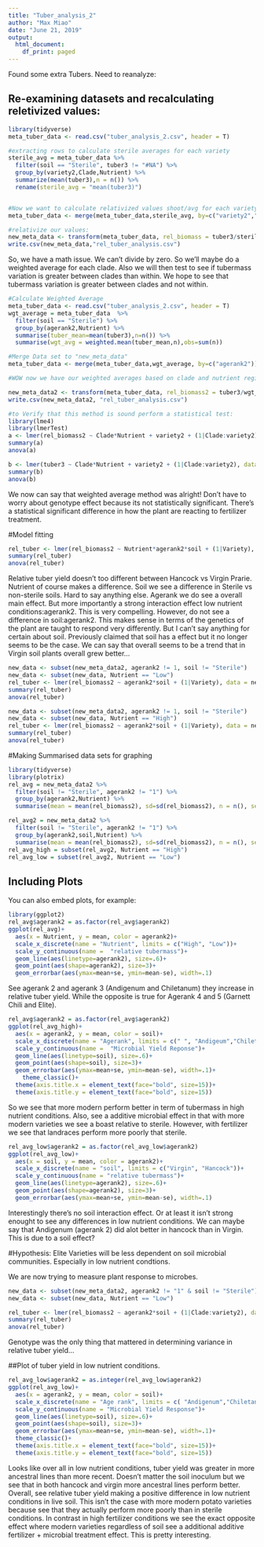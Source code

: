 ```yaml
---
title: "Tuber_analysis_2"
author: "Max Miao"
date: "June 21, 2019"
output:
  html_document:
    df_print: paged
---
```


Found some extra Tubers. Need to reanalyze:

## Re-examining datasets and recalculating reletivized values:

```r
library(tidyverse)
meta_tuber_data <- read.csv("tuber_analysis_2.csv", header = T)

#extracting rows to calculate sterile averages for each variety 
sterile_avg = meta_tuber_data %>%
  filter(soil == "Sterile", tuber3 != "#NA") %>%
  group_by(variety2,Clade,Nutrient) %>%
  summarize(mean(tuber3),n = n()) %>%
  rename(sterile_avg = "mean(tuber3)")


#Now we want to calculate relativized values shoot/avg for each variety
meta_tuber_data <- merge(meta_tuber_data,sterile_avg, by=c("variety2","Nutrient"))

#relativize our values:
new_meta_data <- transform(meta_tuber_data, rel_biomass = tuber3/sterile_avg)
write.csv(new_meta_data,"rel_tuber_analysis.csv")

```

So, we have a math issue. We can't divide by zero. So we'll maybe do a weighted average for each clade. Also we will then test to see if tubermass variation is greater between clades than within. We hope to see that tubermass variation is greater between clades and not within. 
```r
#Calculate Weighted Average
meta_tuber_data <- read.csv("tuber_analysis_2.csv", header = T)
wgt_average = meta_tuber_data  %>%
  filter(soil == "Sterile") %>%
  group_by(agerank2,Nutrient) %>%
  summarise(tuber_mean=mean(tuber3),n=n()) %>%
  summarise(wgt_avg = weighted.mean(tuber_mean,n),obs=sum(n))

#Merge Data set to "new_meta_data"
meta_tuber_data <- merge(meta_tuber_data,wgt_average, by=c("agerank2"))

#WOW now we have our weighted averages based on clade and nutrient regime. We will now proceed to relativizing based on weighted average just calculated. 

new_meta_data2 <- transform(meta_tuber_data, rel_biomass2 = tuber3/wgt_avg)
write.csv(new_meta_data2, "rel_tuber_analysis.csv")

#to Verify that this method is sound perform a statistical test:
library(lme4)
library(lmerTest)
a <- lmer(rel_biomass2 ~ Clade*Nutrient + variety2 + (1|Clade:variety2), data = new_meta_data2)
summary(a)
anova(a)

b <- lmer(tuber3 ~ Clade*Nutrient + variety2 + (1|Clade:variety2), data = new_meta_data2)
summary(b)
anova(b)
```
We now can say that weighted average method was alright! Don't have to worry about genotype effect because its not statistically significant. There's a statistical significant difference in how the plant are reacting to fertilizer treatment. 

#Model fitting

```r
rel_tuber <- lmer(rel_biomass2 ~ Nutrient*agerank2*soil + (1|Variety), data = subset(new_meta_data2, agerank2 != 1, soil != "Sterile"))
summary(rel_tuber)
anova(rel_tuber)
```
Relative tuber yield doesn't too different between Hancock vs Virgin Prarie. Nutrient of course makes a difference. Soil we see a difference in Sterile vs non-sterile soils. Hard to say anything else. Agerank we do see a overall main effect. But more importantly a strong interaction effect low nutrient conditions:agerank2. This is very compelling. However, do not see a difference in soil:agerank2. This makes sense in terms of the genetics of the plant are taught to respond very differently. But I can't say anything for certain about soil. Previously claimed that soil has a effect but it no longer seems to be the case. We can say that overall seems to be a trend that in Virgin soil plants overall grew better...


```r
new_data <- subset(new_meta_data2, agerank2 != 1, soil != "Sterile")
new_data <- subset(new_data, Nutrient == "Low")
rel_tuber <- lmer(rel_biomass2 ~ agerank2*soil + (1|Variety), data = new_data) 
summary(rel_tuber)
anova(rel_tuber)

```

```r
new_data <- subset(new_meta_data2, agerank2 != 1, soil != "Sterile")
new_data <- subset(new_data, Nutrient == "High")
rel_tuber <- lmer(rel_biomass2 ~ agerank2*soil + (1|Variety), data = new_data) 
summary(rel_tuber)
anova(rel_tuber)
```


#Making Summarised data sets for graphing
```r
library(tidyverse)
library(plotrix)
rel_avg = new_meta_data2 %>%
  filter(soil != "Sterile", agerank2 != "1") %>%
  group_by(agerank2,Nutrient) %>%
  summarise(mean = mean(rel_biomass2), sd=sd(rel_biomass2), n = n(), se = std.error(rel_biomass2))

rel_avg2 = new_meta_data2 %>%
  filter(soil != "Sterile", agerank2 != "1") %>%
  group_by(agerank2,soil,Nutrient) %>%
  summarise(mean = mean(rel_biomass2), sd=sd(rel_biomass2), n = n(), se = std.error(rel_biomass2))
rel_avg_high = subset(rel_avg2, Nutrient == "High")
rel_avg_low = subset(rel_avg2, Nutrient == "Low")

```


## Including Plots

You can also embed plots, for example:

```r
library(ggplot2)
rel_avg$agerank2 = as.factor(rel_avg$agerank2)
ggplot(rel_avg)+
  aes(x = Nutrient, y = mean, color = agerank2)+
  scale_x_discrete(name = "Nutrient", limits = c("High", "Low"))+
  scale_y_continuous(name =  "relative tubermass")+
  geom_line(aes(linetype=agerank2), size=.6)+
  geom_point(aes(shape=agerank2), size=3)+
  geom_errorbar(aes(ymax=mean+se, ymin=mean-se), width=.1)
```

See agerank 2 and agerank 3 (Andigenum and Chiletanum) they increase in relative tuber yield. While the opposite is true for Agerank 4 and 5 (Garnett Chili and Elite). 

```r
rel_avg$agerank2 = as.factor(rel_avg$agerank2)
ggplot(rel_avg_high)+
  aes(x = agerank2, y = mean, color = soil)+
  scale_x_discrete(name = "Agerank", limits = c(" ", "Andigeum","Chiletanum", "G. Chili", "Modern"))+
  scale_y_continuous(name =  "Microbial Yield Reponse")+
  geom_line(aes(linetype=soil), size=.6)+
  geom_point(aes(shape=soil), size=3)+
  geom_errorbar(aes(ymax=mean+se, ymin=mean-se), width=.1)+
    theme_classic()+
  theme(axis.title.x = element_text(face="bold", size=15))+
  theme(axis.title.y = element_text(face="bold", size=15))
```

So we see that more modern perform better in term of tubermass in high nutrient conditions. Also, see a additive microbial effect in that with more modern varieties we see a boast relative to sterile. However, with fertilizer we see that landraces perform more poorly that sterile. 


```r
rel_avg_low$agerank2 = as.factor(rel_avg_low$agerank2)
ggplot(rel_avg_low)+
  aes(x = soil, y = mean, color = agerank2)+
  scale_x_discrete(name = "soil", limits = c("Virgin", "Hancock"))+
  scale_y_continuous(name = "relative tubermass")+
  geom_line(aes(linetype=agerank2), size=.6)+
  geom_point(aes(shape=agerank2), size=3)+
  geom_errorbar(aes(ymax=mean+se, ymin=mean-se), width=.1)
```

Interestingly there's no soil interaction effect. Or at least it isn't strong enought to see any differences in low nutrient conditions. We can maybe say that Andigenum (agerank 2) did alot better in hancock than in Virgin. This is due to a soil effect? 


#Hypothesis: Elite Varieties will be less dependent on soil microbial communities. Especially in low nutrient condtions. 

We are now trying to measure plant response to microbes. 

```r
new_data <- subset(new_meta_data2, agerank2 != "1" & soil != "Sterile")
new_data <- subset(new_data, Nutrient == "Low")

rel_tuber <- lmer(rel_biomass2 ~ agerank2*soil + (1|Clade:variety2), data = new_data)
summary(rel_tuber)
anova(rel_tuber)
```
Genotype was the only thing that mattered in determining variance in relative tuber yield...

##Plot of tuber yield in low nutrient conditions. 

```r
rel_avg_low$agerank2 = as.integer(rel_avg_low$agerank2)
ggplot(rel_avg_low)+
  aes(x = agerank2, y = mean, color = soil)+
  scale_x_discrete(name = "Age rank", limits = c( "Andigenum","Chiletanum", "G. Chili", "Modern"))+
  scale_y_continuous(name = "Microbial Yield Response")+
  geom_line(aes(linetype=soil), size=.6)+
  geom_point(aes(shape=soil), size=3)+
  geom_errorbar(aes(ymax=mean+se, ymin=mean-se), width=.1)+
  theme_classic()+
  theme(axis.title.x = element_text(face="bold", size=15))+
  theme(axis.title.y = element_text(face="bold", size=15))
```

Looks like over all in low nutrient conditions, tuber yield was greater in more ancestral lines than more recent. Doesn't matter the soil inoculum but we see that in both hancock and virgin more ancestral lines perform better. Overall, see relative tuber yield making a positive difference in low nutrient conditions in live soil. This isn't the case with more modern potato varieties because see that they actually perform more poorly than in sterile conditions. In contrast in high fertilizer conditions we see the exact opposite effect where modern varieties regardless of soil see a additional additive fertilizer + microbial treatment effect. This is pretty interesting. 
